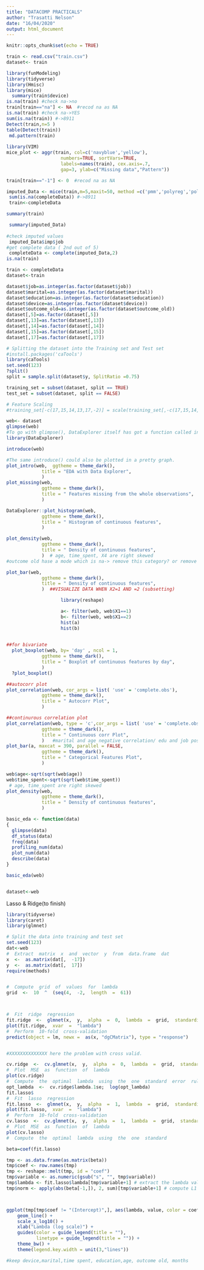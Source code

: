 ```yaml
---
title: "DATACOMP PRACTICALS"
author: "Trasatti Nelson"
date: "16/04/2020"
output: html_document
---
```


```r
knitr::opts_chunk$set(echo = TRUE)
```

```r

train <- read.csv("train.csv")
dataset<- train

```

```r

 
library(funModeling) 
library(tidyverse) 
library(Hmisc)
library(mice)
  summary(train$device)
is.na(train) #check na->no
train[train=="na"] <- NA  #recod na as NA
is.na(train) #check na->YES
sum(is.na(train)) #->8911
Detect(train,n=5 )
table(Detect(train))
 md.pattern(train)
  
library(VIM)
mice_plot <- aggr(train, col=c('navyblue','yellow'),
                    numbers=TRUE, sortVars=TRUE,
                    labels=names(train), cex.axis=.7,
                    gap=3, ylab=c("Missing data","Pattern"))

train[train=="-1"] <- 0  #recod na as NA

imputed_Data <- mice(train,m=5,maxit=50, method =c('pmm','polyreg','polyreg','polyreg','polyreg','pmm','pmm','pmm','pmm','pmm','pmm','pmm','pmm','pmm','pmm','pmm', seed=500))
 sum(is.na(completeData)) #->8911
 train<-completeData

summary(train)

 summary(imputed_Data)
 
#check imputed values
 imputed_Data$imp$job
#get complete data ( 2nd out of 5)
 completeData <- complete(imputed_Data,2)
is.na(train)
```

```r

train <- completeData
dataset<-train

dataset$job=as.integer(as.factor(dataset$job))
dataset$marital=as.integer(as.factor(dataset$marital))
dataset$education=as.integer(as.factor(dataset$education))
dataset$device=as.integer(as.factor(dataset$device))
dataset$outcome_old=as.integer(as.factor(dataset$outcome_old))
dataset[,5]=as.factor(dataset[,5])
dataset[,13]=as.factor(dataset[,13])
dataset[,14]=as.factor(dataset[,14])
dataset[,15]=as.factor(dataset[,15])
dataset[,17]=as.factor(dataset[,17])

# Splitting the dataset into the Training set and Test set
#install.packages('caTools')
library(caTools)
set.seed(123)
?split()
split = sample.split(dataset$y, SplitRatio =0.75)

training_set = subset(dataset, split == TRUE)
test_set = subset(dataset, split == FALSE)

# Feature Scaling
#training_set[-c(17,15,14,13,17,-2)] = scale(training_set[,-c(17,15,14,13,17,-2)])

web<- dataset
glimpse(web)
#To go with glimpse(), DataExplorer itself has got a function called introduce()
library(DataExplorer)

introduce(web)

#The same introduce() could also be plotted in a pretty graph.
plot_intro(web,  ggtheme = theme_dark(),
             title = "EDA with Data Explorer",
             )
plot_missing(web,  
             ggtheme = theme_dark(),
             title = " Features missing from the whole observations",
             )

DataExplorer::plot_histogram(web,  
             ggtheme = theme_dark(),
             title = " Histogram of continuous features",
             )

plot_density(web,  
             ggtheme = theme_dark(),
             title = " Density of continuous features",
             )  # age, time_spent, X4 are right skewed
#outcome old hase a mode which is na-> remove this category? or remove this variable??

plot_bar(web,  
             ggtheme = theme_dark(),
             title = " Density of continuous features",
             )  ##VISUALIZE DATA WHEN X2=1 AND =2 (subsetting)

                    library(reshape)

                    a<- filter(web, web$X1==1)
                    b<- filter(web, web$X1==2)
                    hist(a)
                    hist(b)
                   

##for bivariate
  plot_boxplot(web, by= 'day' , ncol = 1,   
             ggtheme = theme_dark(),
             title = " Boxplot of continuous features by day",
             )
  ?plot_boxplot()

##autocorr plot
plot_correlation(web, cor_args = list( 'use' = 'complete.obs'),  
             ggtheme = theme_dark(),
             title = " Autocorr Plot",
             )

##continurous correlation plot
plot_correlation(web, type = 'c',cor_args = list( 'use' = 'complete.obs'),  
             ggtheme = theme_dark(),
             title = " Continuous corr Plot",
             )   #marital and age negative correlation/ edu and job pos corr/ pos corr outcomr old and banner old, days old and banners old, y and outcome old
plot_bar(a, maxcat = 390, parallel = FALSE,  
             ggtheme = theme_dark(),
             title = " Categorical Features Plot",
             )

web$age<-sqrt(sqrt(web$age))
web$time_spent<-sqrt(sqrt(web$time_spent))
 # age, time_spent are right skewed
plot_density(web,  
             ggtheme = theme_dark(),
             title = " Density of continuous features",
             ) 

basic_eda <- function(data)
{
  glimpse(data)
  df_status(data)
  freq(data) 
  profiling_num(data)
  plot_num(data)
  describe(data)
}

basic_eda(web)


dataset<-web


```

Lasso & Ridge(to finish)
```r
library(tidyverse)
library(caret)
library(glmnet)

# Split the data into training and test set
set.seed(123) 
dat<-web
#  Extract  matrix  x  and  vector  y  from  data.frame  dat
x  <-  as.matrix(dat[,  -17])
y  <-  as.matrix(dat[,  17])
require(methods)


#  Compute  grid  of  values  for  lambda
grid  <-  10  ^  (seq(4,  -2,  length  =  61))



#  Fit  ridge  regression
fit.ridge  <-  glmnet(x,  y,  alpha  =  0,  lambda  =  grid,  standardize  =  TRUE)
plot(fit.ridge,  xvar  =  "lambda")
#  Perform  10-fold  cross-validation
predict(object = lm, newx =  as(x, "dgCMatrix"), type = "response")


#XXXXXXXXXXXXXX here the problem with cross valid.

cv.ridge  <-  cv.glmnet(x,  y,  alpha  =  0,  lambda  =  grid,  standardize  =  TRUE)
#  Plot  MSE  as  function  of  lambda
plot(cv.ridge)
#  Compute  the  optimal  lambda  using  the  one  standard  error  rule
opt_lambda  <-  cv.ridge$lambda.1se;  log(opt_lambda)
fit.lasso$
#  Fit  lasso  regression
fit.lasso  <-  glmnet(x,  y,  alpha  =  1,  lambda  =  grid,  standardize  =  TRUE)
plot(fit.lasso,  xvar  =  "lambda")
#  Perform  10-fold  cross-validation
cv.lasso  <-  cv.glmnet(x,  y,  alpha  =  1,  lambda  =  grid,  standardize  =  TRUE)
#  Plot  MSE  as  function  of  lambda
plot(cv.lasso)
#  Compute  the  optimal  lambda  using  the  one  standard 

beta=coef(fit.lasso)

tmp <- as.data.frame(as.matrix(beta))
tmp$coef <- row.names(tmp)
tmp <- reshape::melt(tmp, id = "coef")
tmp$variable <- as.numeric(gsub("s", "", tmp$variable))
tmp$lambda <- fit.lasso$lambda[tmp$variable+1] # extract the lambda values
tmp$norm <- apply(abs(beta[-1,]), 2, sum)[tmp$variable+1] # compute L1 norm



ggplot(tmp[tmp$coef != "(Intercept)",], aes(lambda, value, color = coef, linetype = coef)) + 
    geom_line() + 
    scale_x_log10() + 
    xlab("Lambda (log scale)") + 
    guides(color = guide_legend(title = ""), 
           linetype = guide_legend(title = "")) +
    theme_bw() + 
    theme(legend.key.width = unit(3,"lines"))

#keep device,marital,time spent, education,age, outcome old, months
```

```r



```
